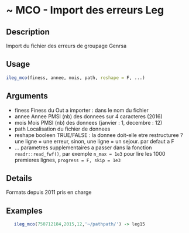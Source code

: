 # ~ MCO - Import des erreurs Leg 

## Description

Import du fichier des erreurs de groupage Genrsa

## Usage
```r
ileg_mco(finess, annee, mois, path, reshape = F, ...)

```
## Arguments
 - finess Finess du Out a importer : dans le nom du fichier
 - annee Annee PMSI (nb) des donnees sur 4 caracteres (2016)
 - mois Mois PMSI (nb) des donnees (janvier : 1, decembre : 12)
 - path Localisation du fichier de donnees
 - reshape booleen TRUE/FALSE : la donnee doit-elle etre restructuree ? une ligne = une erreur, sinon, une ligne = un sejour. par defaut a F
 - ... parametres supplementaires a passer
dans la fonction `readr::read_fwf()`, par exemple
`n_max = 1e3` pour lire les 1000 premieres lignes,  `progress = F, skip = 1e3`


## Details

Formats depuis 2011 pris en charge


## Examples
```r
   ileg_mco(750712184,2015,12,'~/pathpath/') -> leg15
```

